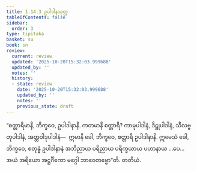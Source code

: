 ```yaml
---
title: 1.14.3 ဥပါဒါနသုတ္တ
tableOfContents: false
sidebar:
  order: 3
type: tipitaka
basket: su
book: sn
review:
  current: review
  updated: '2025-10-20T15:32:03.999688'
  updated_by: ''
  notes: ''
  history:
  - state: review
    date: '2025-10-20T15:32:03.999688'
    updated_by: ''
    notes: ''
    previous_state: draft
---
```



<DynamicBreadcrumb />


<ReviewStatus review={frontmatter.review} showDetails={true} />

<HypothesisAnnotation frontmatter={frontmatter} />

<Division number="174" book="sn" e="ch" v="18" p="304">

<Paragraph number="339" book="sn">
“စတ္တာရိမာနိ, ဘိက္ခဝေ, ဥပါဒါနာနိ. ကတမာနိ စတ္တာရိ? ကာမုပါဒါနံ, ဒိဋ္ဌုပါဒါနံ, သီလဗ္ဗတုပါဒါနံ, အတ္တဝါဒုပါဒါနံ—  ဣမာနိ ခေါ, ဘိက္ခဝေ, စတ္တာရိ ဥပါဒါနာနိ. ဣမေသံ ခေါ, ဘိက္ခဝေ, စတုန္နံ ဥပါဒါနာနံ အဘိညာယ ပရိညာယ ပရိက္ခယာယ ပဟာနာယ …ပေ…  အယံ အရိယော အဋ္ဌင်္ဂိကော မဂ္ဂေါ ဘာဝေတဗ္ဗော”တိ.

</Paragraph>
</Division>

<Paragraph number="340" type="center" book="sn">
တတိယံ.
</Paragraph>